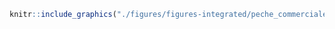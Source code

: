 <!-- #### Pêche commerciale - Démersale destructive {-} -->


<!-- -------------------------------------------------- -->

```r
knitr::include_graphics("./figures/figures-integrated/peche_commerciale-DD.png")
```

<br>
